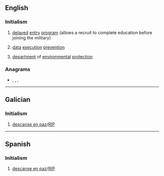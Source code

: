 {{also|dep|dép|dep.|đẹp}}

==English==

===Initialism===
{{rfc-header|Initialism}}
{{en-initialism}}

# {{lb|en|US|military}} [[delayed]] [[entry]] [[program]] (allows a recruit to complete education before joining the military)
# {{lb|en|computing}} [[data]] [[execution]] [[prevention]]
# [[department]] of [[environmental]] [[protection]]

===Anagrams===
* {{l|en|EDP}}, {{l|en|PDE}}, {{l|en|ped}}, {{l|en|PED}}

----

==Galician==

===Initialism===
{{rfc-header|Initialism}}
{{head|gl|initialism}}

# [[descanse en paz]]/[[RIP]]

----

==Spanish==

===Initialism===
{{rfc-header|Initialism}}
{{head|es|initialism}}

# [[descanse en paz]]/[[RIP]]